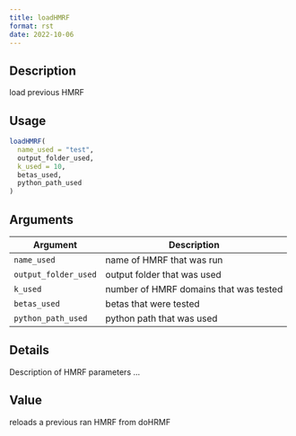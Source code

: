 ```yaml
--- 
title: loadHMRF 
format: rst 
date: 2022-10-06 
--- 
```


## Description

load previous HMRF


## Usage

```r
loadHMRF(
  name_used = "test",
  output_folder_used,
  k_used = 10,
  betas_used,
  python_path_used
)
```


## Arguments

Argument      |Description
------------- |----------------
`name_used`     |     name of HMRF that was run
`output_folder_used`     |     output folder that was used
`k_used`     |     number of HMRF domains that was tested
`betas_used`     |     betas that were tested
`python_path_used`     |     python path that was used


## Details

Description of HMRF parameters ...


## Value

reloads a previous ran HMRF from doHRMF



